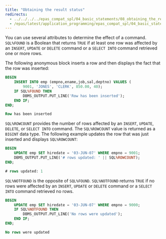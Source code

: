 ```yaml
---
title: "Obtaining the result status"
redirects:
  - ../../../../epas_compat_spl/04_basic_statements/08_obtaining_the_result_status #generated for docs/epas/reorg-role-use-case-mode
  - /epas/latest/application_programming/epas_compat_spl/04_basic_statements/08_obtaining_the_result_status/
---
```


<div id="obtaining_the_result_status" class="registered_link"></div>

You can use several attributes to determine the effect of a command. `SQL%FOUND` is a Boolean that returns `TRUE` if at least one row was affected by an `INSERT`, `UPDATE` or `DELETE` command or a `SELECT INTO` command retrieved one or more rows.

The following anonymous block inserts a row and then displays the fact that the row was inserted:

```sql
BEGIN
    INSERT INTO emp (empno,ename,job,sal,deptno) VALUES (
        9001, 'JONES', 'CLERK', 850.00, 40);
    IF SQL%FOUND THEN
        DBMS_OUTPUT.PUT_LINE('Row has been inserted');
    END IF;
END;

Row has been inserted
```

`SQL%ROWCOUNT` provides the number of rows affected by an `INSERT`, `UPDATE`, `DELETE`, or `SELECT INTO` command. The `SQL%ROWCOUNT` value is returned as a `BIGINT` data type. The following example updates the row that was just inserted and displays `SQL%ROWCOUNT`:

```sql
BEGIN
    UPDATE emp SET hiredate = '03-JUN-07' WHERE empno = 9001;
    DBMS_OUTPUT.PUT_LINE('# rows updated: ' || SQL%ROWCOUNT);
END;

# rows updated: 1
```

`SQL%NOTFOUND` is the opposite of `SQL%FOUND`. `SQL%NOTFOUND` returns `TRUE` if no rows were affected by an `INSERT`, `UPDATE` or `DELETE` command or a `SELECT INTO` command retrieved no rows.

```sql
BEGIN
    UPDATE emp SET hiredate = '03-JUN-07' WHERE empno = 9000;
    IF SQL%NOTFOUND THEN
        DBMS_OUTPUT.PUT_LINE('No rows were updated');
    END IF;
END;

No rows were updated
```
